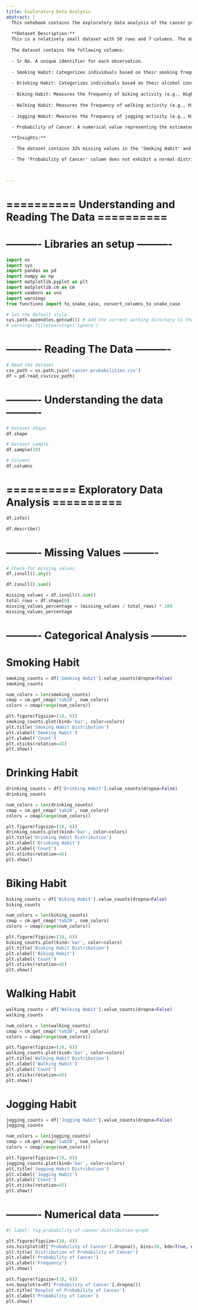 ```yaml
---
title: Exploratory Data Analysis
abstract: |
  This notebook contains the exploratory data analysis of the cancer probabilities dataset.
  
  **Dataset Description:**
  This is a relatively small dataset with 50 rows and 7 columns. The dataset is designed to explore potential relationships between lifestyle habits and the probability of cancer. 
  
  The dataset contains the following columns:
  
  - Sr No. A unique identifier for each observation.
  
  - Smoking Habit: Categorizes individuals based on their smoking frequency (e.g., Heavy, Moderate, Occasional, None).
  
  - Drinking Habit: Categorizes individuals based on their alcohol consumption frequency (e.g., Frequent, Occasional, None).
  
  - Biking Habit: Measures the frequency of biking activity (e.g., High, Medium, Low).
  
  - Walking Habit: Measures the frequency of walking activity (e.g., High, Medium, Low).
  
  - Jogging Habit: Measures the frequency of jogging activity (e.g., High, Medium, Low).
  
  - Probability of Cancer: A numerical value representing the estimated likelihood of developing cancer, ranging from 0 to 1.

  **Insights:**

  - The dataset contains 32% missing values in the 'Smoking Habit' and 'Drinking Habit' columns. This can be explained by the fact that some individuals may not smoke or drink, as stated in the data dictionary. Therefore, I suggest replacing the missing values with 'None' in both columns.

  - The 'Probability of Cancer' column does not exhibit a normal distribution. As shown in @fig-probability-of-cancer-distribution-graph, the distribution is slightly right-skewed. The presence of multiple peaks and lack of symmetry suggest that there are some factors that may have an influence on the probability of cancer and warrant further investigation.

  

---
```


# ========== Understanding and Reading The Data ==========

# ---------- Libraries an setup ----------
```python
import os
import sys
import pandas as pd
import numpy as np
import matplotlib.pyplot as plt
import matplotlib.cm as cm
import seaborn as sns
import warnings
from functions import to_snake_case, convert_columns_to_snake_case

# Set the default style
sys.path.append(os.getcwd()) # Add the current working directory to the path
# warnings.filterwarnings('ignore')
```

# ---------- Reading The Data ----------
```python
# Read the dataset
csv_path = os.path.join('cancer-probabilities.csv')
df = pd.read_csv(csv_path)
```


# ---------- Understanding the data ----------
```python
# Dataset shape
df.shape
```


```python
# Dataset sample
df.sample(10)
```


```python
# Columns
df.columns
```


# ========== Exploratory Data Analysis ==========
```python
df.info()
```

```python
df.describe()
```

#  ---------- Missing Values ----------
```python
# Check for missing values
df.isnull().any()
```

```python
df.isnull().sum()
```

```python
missing_values = df.isnull().sum()
total_rows = df.shape[0]
missing_values_percentage = (missing_values / total_rows) * 100
missing_values_percentage
```

# ---------- Categorical Analysis ----------
# Smoking Habit
```python
smoking_counts = df['Smoking Habit'].value_counts(dropna=False)
smoking_counts
```

```python
num_colors = len(smoking_counts)
cmap = cm.get_cmap('tab20', num_colors)
colors = cmap(range(num_colors))

plt.figure(figsize=(10, 6))
smoking_counts.plot(kind='bar', color=colors)
plt.title('Smoking Habit Distribution')
plt.xlabel('Smoking Habit')
plt.ylabel('Count')
plt.xticks(rotation=45)
plt.show()
```

# Drinking Habit
```python
drinking_counts = df['Drinking Habit'].value_counts(dropna=False)
drinking_counts
```

```python
num_colors = len(drinking_counts)
cmap = cm.get_cmap('tab20', num_colors)
colors = cmap(range(num_colors))

plt.figure(figsize=(10, 6))
drinking_counts.plot(kind='bar', color=colors)
plt.title('Drinking Habit Distribution')
plt.xlabel('Drinking Habit')
plt.ylabel('Count')
plt.xticks(rotation=45)
plt.show()
```

# Biking Habit
```python
biking_counts = df['Biking Habit'].value_counts(dropna=False)
biking_counts
```

```python
num_colors = len(biking_counts)
cmap = cm.get_cmap('tab20', num_colors)
colors = cmap(range(num_colors))

plt.figure(figsize=(10, 6))
biking_counts.plot(kind='bar', color=colors)
plt.title('Binking Habit Distribution')
plt.xlabel('Biking Habit')
plt.ylabel('Count')
plt.xticks(rotation=45)
plt.show()
```

# Walking Habit
```python
walking_counts = df['Walking Habit'].value_counts(dropna=False)
walking_counts
```

```python
num_colors = len(walking_counts)
cmap = cm.get_cmap('tab20', num_colors)
colors = cmap(range(num_colors))

plt.figure(figsize=(10, 6))
walking_counts.plot(kind='bar', color=colors)
plt.title('Walking Habit Distribution')
plt.xlabel('Walking Habit')
plt.ylabel('Count')
plt.xticks(rotation=45)
plt.show()
```

# Jogging Habit
```python
jogging_counts = df['Jogging Habit'].value_counts(dropna=False)
jogging_counts
```

```python
num_colors = len(jogging_counts)
cmap = cm.get_cmap('tab20', num_colors)
colors = cmap(range(num_colors))

plt.figure(figsize=(10, 6))
jogging_counts.plot(kind='bar', color=colors)
plt.title('Jogging Habit Distribution')
plt.xlabel('Jogging Habit')
plt.ylabel('Count')
plt.xticks(rotation=45)
plt.show()
```

#  ---------- Numerical data ----------
```python
#| label: fig-probability-of-cancer-distribution-graph

plt.figure(figsize=(10, 6))
sns.histplot(df['Probability of Cancer'].dropna(), bins=10, kde=True, edgecolor='k', alpha=0.7)
plt.title('Distribution of Probability of Cancer')
plt.xlabel('Probability of Cancer')
plt.ylabel('Frequency')
plt.show()
```


```python
plt.figure(figsize=(10, 6))
sns.boxplot(x=df['Probability of Cancer'].dropna())
plt.title('Boxplot of Probability of Cancer')
plt.xlabel('Probability of Cancer')
plt.show()
```